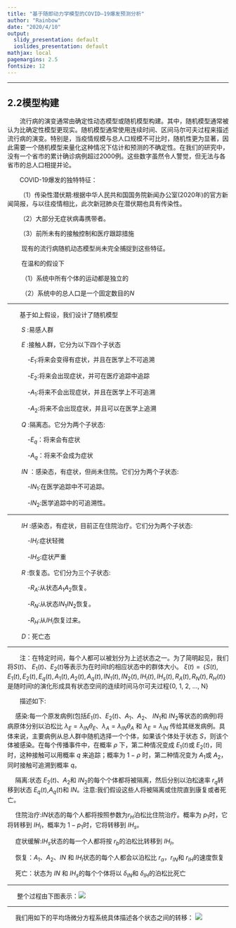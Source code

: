 ```yaml
---
title: "基于随即动力学模型的COVID—19爆发预测分析"
author: "Rainbow"
date: "2020/4/10"
output:
  slidy_presentation: default
  ioslides_presentation: default
mathjax: local
pagemargins: 2.5
fontsize: 12
---
```


----

## 2.2模型构建

&emsp;&emsp;流行病的演变通常由确定性动态模型或随机模型构建。其中，随机模型通常被认为比确定性模型更现实。随机模型通常使用连续时间、区间马尔可夫过程来描述流行病的演变。特别是，当疫情规模与总人口规模不可比时，随机性更为显著，因此需要一个随机模型来量化这种情况下估计和预测的不确定性。在我们的研究中，没有一个省市的累计确诊病例超过2000例。这些数字虽然令人警觉，但无法与各省市的总人口相提并论。

&emsp;&emsp;COVID-19爆发的独特特征：

&emsp;&emsp;（1）传染性潜伏期:根据中华人民共和国国务院新闻办公室(2020年)的官方新闻简报，与以往疫情相比，此次新冠肺炎在潜伏期也具有传染性。

&emsp;&emsp;（2）大部分无症状病毒携带者。

&emsp;&emsp;（3）前所未有的接触控制和医疗跟踪措施

&emsp;&emsp; 现有的流行病随机动态模型尚未完全捕捉到这些特征。


&emsp;&emsp; 在温和的假设下

&emsp;&emsp; （1）系统中所有个体的运动都是独立的

&emsp;&emsp; （2）系统中的总人口是一个固定数目的$N$

---

&emsp;&emsp;基于如上假设，我们设计了随机模型

&emsp;&emsp; $S$ :易感人群

&emsp;&emsp; $E$ :接触人群，它分为以下四个子状态

&emsp;&emsp;&emsp;    -$E_{1}$\qquad :将来会变得有症状，并且在医学上不可追溯

&emsp;&emsp;&emsp;    -$E_{2}$\qquad :将来会出现症状，并可在医疗追踪中追踪
 
&emsp;&emsp;&emsp;    -$A_{1}$\qquad :将来不会出现症状，并且在医学上不可追溯

&emsp;&emsp;&emsp;    -$A_{2}$\qquad :将来不会出现症状，并且可以在医学上追溯

&emsp;&emsp; $Q$ :隔离态。它分为两个子状态:

&emsp;&emsp;&emsp;    -$E_{q}$\qquad：将来会有症状

&emsp;&emsp;&emsp;    -$A_{q}$\qquad：将来不会成为症状

&emsp;&emsp; $IN$ ：感染态，有症状，但尚未住院。它们分为两个子状态:

&emsp;&emsp;&emsp;    -$IN_{1}$\qquad:在医学追踪中不可追踪。

&emsp;&emsp;&emsp;    -$IN_{2}$\qquad:医学追踪中的可追溯性。

---

&emsp;&emsp; $IH$ :感染态，有症状，目前正在住院治疗。它们分为两个子状态:

&emsp;&emsp;&emsp;   -$IH_{l}$\qquad:症状轻微

&emsp;&emsp;&emsp;   -$IH_{S}$\qquad:症状严重

&emsp;&emsp; $R$ :恢复态。它们分为三个子状态:
     
&emsp;&emsp;&emsp;   -$R_{A}$\qquad:从状态$A_{1}$\qquad和$A_{2}$\qquad 恢复。

&emsp;&emsp;&emsp;   -$R_{N}$\qquad:从状态$IN_{1}$\qquad和$IN_{2}$\qquad 恢复。
  
&emsp;&emsp;&emsp;   -$R_{H}$\qquad:从$IH_{l}$\qquad 恢复过来。

&emsp;&emsp; $D$：死亡态

---

&emsp;&emsp;注：在特定时间，每个人都可以被划分为上述状态之一。为了简明起见，我们将$S(t)$、 $E_{1}(t)$\qquad、$E_{2}(t)$\qquad 等表示为在时间t的相应状态中的群体大小。 $\xi(t)=｛S(t),E_{1}(t),E_{2}(t),E_{q}(t),A_{1}(t),A_{2}(t),A_{q}(t),IN_{1}(t),IN_{2}(t),IH_{l}(t),IH_{s}(t),R_{A}(t),R_{N}(t),R_{H}(t)｝$ 是随时间t的演化形成具有状态空间的连续时间马尔可夫过程{0, 1, 2, ..., N}


&emsp;&emsp;描述如下:

&ensp; &ensp;感染:每一个原发病例(包括$E_{1}(t)$\qquad、$E_{2}(t)$\qquad、$A_{1}$\qquad 、$A_{2}$\qquad 、 $IN_{1}$\qquad 和 $IN_{2}$\qquad 等状态的病例)将病原体分别以泊松比 $\lambda_{E}=\lambda_{IN}\theta_{E}$、$\lambda_{A}=\lambda_{IN}\theta_{A}$  和 $\lambda_{E}=\lambda_{IN}$ 传给其继发病例。具体来说，主要病例从总人群中随机选择一个个体，如果该个体处于状态 $S$，则该个体被感染。在每个传播事件中，在概率 $\rho$ 下，第二种情况变成 $E_{1}(t)$\qquad 或 $E_{2}(t)$\qquad，同时，这种接触可以用概率 $q$ 来追踪；概率为 $1-ρ$ 时，第二种情况变为 $A_{1}$\qquad 或 $A_{2}$\qquad ，同时接触可追溯到概率 $q$。

&ensp; &ensp;隔离:状态 $E_{2}(t)$\qquad、$A_{2}$\qquad 和 $IN_{2}$\qquad 的每个个体都将被隔离，然后分别以泊松速率 $r_{q}$\qquad 转移到状态 $E_{q}(t)$\qquad,$A_{q}(t)$\qquad 和 $IN$。注意:我们假设这些人将被隔离或住院直到康复或者死亡。
  

&ensp; &ensp;住院治疗:$IN$状态的每个人都将按照参数为$r_{H}$\qquad 泊松比住院治疗。概率为 $p_{1}$\qquad 时，它将转移到 $IH_{l}$\qquad，概率为 $1-p_{1}$\qquad 时，它将转移到 $IH_{s}$\qquad。

&ensp; &ensp;症状缓解:$IH_{s}$\qquad 状态的每一个人都将按 $r_{b}$\qquad 的泊松比转移到 $IH_{l}$\qquad。

&ensp; &ensp;恢复：$A_{1}$\qquad、$A_{2}$\qquad、$IN$  和 $IH_{l}$\qquad 状态的每个人都会以泊松比 $r_{\alpha}$\qquad，$r_{IN}$\qquad 和 $r_{IH}$\qquad 的速度恢复

&ensp; &ensp;死亡：状态为 $IN$ 和 $IH_{s}$\qquad 的每个个体将以 $\delta_{IN}$\qquad 和 $\delta_{IH}$\qquad 的泊松比死亡

---

&ensp; &ensp;  整个过程由下图表示：![](image/2.2.1.png)

---

&ensp; &ensp;我们用如下的平均场微分方程系统具体描述各个状态之间的转移：
           ![](image/2.2.2.png)



















